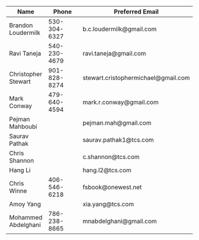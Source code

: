 Name | Phone | Preferred Email
---- | ----- | --------------
Brandon Loudermilk | 530-304-6327 | b.c.loudermilk@gmail.com
Ravi Taneja | 540-230-4679 | ravi.taneja@gmail.com
Christopher Stewart | 901-828-8274 | stewart.cristophermichael@gmail.com
Mark Conway | 479-640-4594 | mark.r.conway@gmail.com
Pejman Mahboubi | | pejman.mah@gmail.com
Saurav Pathak | | saurav.pathak1@tcs.com
Chris Shannon | | c.shannon@tcs.com
Hang Li | | hang.l2@tcs.com
Chris Winne | 406-546-6218 | fsbook@onewest.net
Amoy Yang | | xia.yang@tcs.com
Mohammed Abdelghani | 786-238-8665 | mnabdelghani@gmail.com
